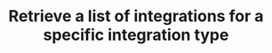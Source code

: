 ---
title: Retrieve a list of integrations for a specific integration type
openapi: 'GET /api/v1/{persona}/integrations/{integrationName}/list'
---